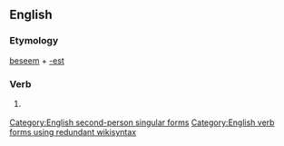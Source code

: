 ==English==

===Etymology===
[[beseem]] + [[-est]]

===Verb===
{{en-verb form}}

# {{context|archaic|lang=en}} {{form of|Second-person singular simple present form|beseem|lang=en}}

[[Category:English second-person singular forms]]
[[Category:English verb forms using redundant wikisyntax]]